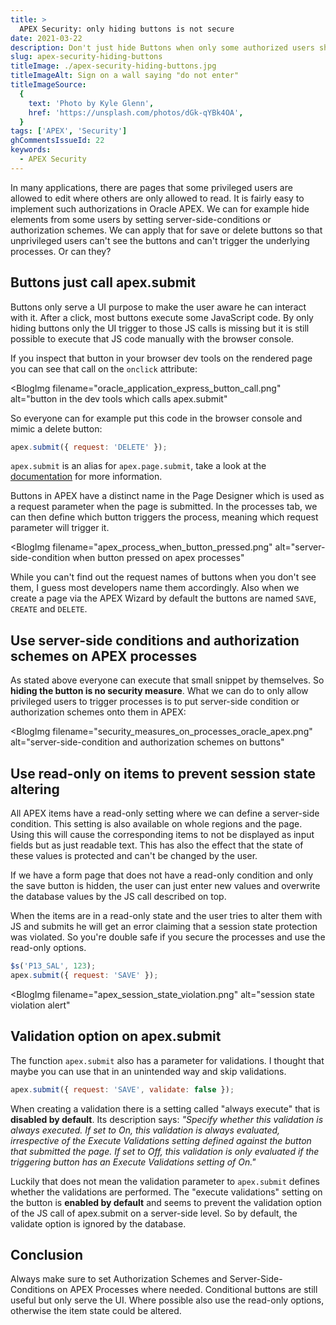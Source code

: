```yaml
---
title: >
  APEX Security: only hiding buttons is not secure
date: 2021-03-22
description: Don't just hide Buttons when only some authorized users should be able to execute processes in Oracle APEX. Also use the read only functionality where possible.
slug: apex-security-hiding-buttons
titleImage: ./apex-security-hiding-buttons.jpg
titleImageAlt: Sign on a wall saying "do not enter"
titleImageSource:
  {
    text: 'Photo by Kyle Glenn',
    href: 'https://unsplash.com/photos/dGk-qYBk4OA',
  }
tags: ['APEX', 'Security']
ghCommentsIssueId: 22
keywords:
  - APEX Security
---
```


In many applications, there are pages that some privileged users are allowed to edit where others are only allowed to read. It is fairly easy to implement such authorizations in Oracle APEX. We can for example hide elements from some users by setting server-side-conditions or authorization schemes. We can apply that for save or delete buttons so that unprivileged users can't see the buttons and can't trigger the underlying processes. Or can they?

## Buttons just call apex.submit

Buttons only serve a UI purpose to make the user aware he can interact with it. After a click, most buttons execute some JavaScript code. By only hiding buttons only the UI trigger to those JS calls is missing but it is still possible to execute that JS code manually with the browser console.

If you inspect that button in your browser dev tools on the rendered page you can see that call on the `onclick` attribute:

<BlogImg
  filename="oracle_application_express_button_call.png"
  alt="button in the dev tools which calls apex.submit"
></BlogImg>

So everyone can for example put this code in the browser console and mimic a delete button:

```js
apex.submit({ request: 'DELETE' });
```

`apex.submit` is an alias for `apex.page.submit`, take a look at the [documentation](https://docs.oracle.com/en/database/oracle/application-express/20.2/aexjs/apex.page.html#.submit) for more information.

Buttons in APEX have a distinct name in the Page Designer which is used as a request parameter when the page is submitted. In the processes tab, we can then define which button triggers the process, meaning which request parameter will trigger it.

<BlogImg
  filename="apex_process_when_button_pressed.png"
  alt="server-side-condition when button pressed on apex processes"
></BlogImg>

While you can't find out the request names of buttons when you don't see them, I guess most developers name them accordingly. Also when we create a page via the APEX Wizard by default the buttons are named `SAVE`, `CREATE` and `DELETE`.

## Use server-side conditions and authorization schemes on APEX processes

As stated above everyone can execute that small snippet by themselves. So **hiding the button is no security measure**. What we can do to only allow privileged users to trigger processes is to put server-side condition or authorization schemes onto them in APEX:

<BlogImg
  filename="security_measures_on_processes_oracle_apex.png"
  alt="server-side-condition and authorization schemes on buttons"
></BlogImg>

## Use read-only on items to prevent session state altering

All APEX items have a read-only setting where we can define a server-side condition. This setting is also available on whole regions and the page. Using this will cause the corresponding items to not be displayed as input fields but as just readable text. This has also the effect that the state of these values is protected and can't be changed by the user.

If we have a form page that does not have a read-only condition and only the save button is hidden, the user can just enter new values and overwrite the database values by the JS call described on top.

When the items are in a read-only state and the user tries to alter them with JS and submits he will get an error claiming that a session state protection was violated. So you're double safe if you secure the processes and use the read-only options.

```js
$s('P13_SAL', 123);
apex.submit({ request: 'SAVE' });
```

<BlogImg
  filename="apex_session_state_violation.png"
  alt="session state violation alert"
></BlogImg>

## Validation option on apex.submit

The function `apex.submit` also has a parameter for validations. I thought that maybe you can use that in an unintended way and skip validations.

```js
apex.submit({ request: 'SAVE', validate: false });
```

When creating a validation there is a setting called "always execute" that is **disabled by default**. Its description says: _"Specify whether this validation is always executed. If set to On, this validation is always evaluated, irrespective of the Execute Validations setting defined against the button that submitted the page. If set to Off, this validation is only evaluated if the triggering button has an Execute Validations setting of On."_

Luckily that does not mean the validation parameter to `apex.submit` defines whether the validations are performed. The "execute validations" setting on the button is **enabled by default** and seems to prevent the validation option of the JS call of apex.submit on a server-side level. So by default, the validate option is ignored by the database.

## Conclusion

Always make sure to set Authorization Schemes and Server-Side-Conditions on APEX Processes where needed. Conditional buttons are still useful but only serve the UI. Where possible also use the read-only options, otherwise the item state could be altered.
